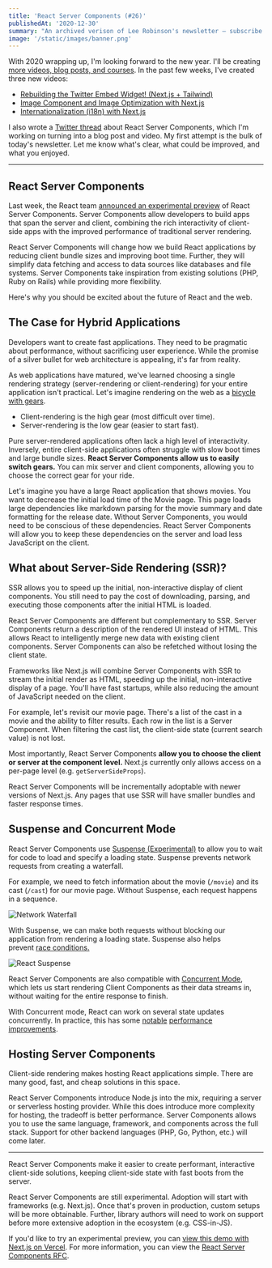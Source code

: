 ```yaml
---
title: 'React Server Components (#26)'
publishedAt: '2020-12-30'
summary: "An archived verison of Lee Robinson's newsletter – subscribe to get early access."
image: '/static/images/banner.png'
---
```


With 2020 wrapping up, I'm looking forward to the new year. I'll be creating [more videos, blog posts, and courses](https://twitter.com/leeerob/status/1343962493622878209). In the past few weeks, I've created three new videos:

- [Rebuilding the Twitter Embed Widget! (Next.js + Tailwind)](https://www.youtube.com/watch?v=xZ9OzPQORtw)
- [Image Component and Image Optimization with Next.js](https://www.youtube.com/watch?v=h0gj4gOjz44)
- [Internationalization (i18n) with Next.js](https://www.youtube.com/watch?v=SJDYCw5KC7s)

I also wrote a [Twitter thread](https://twitter.com/leeerob/status/1341818949017735168) about React Server Components, which I'm working on turning into a blog post and video. My first attempt is the bulk of today's newsletter. Let me know what's clear, what could be improved, and what you enjoyed.

---

## React Server Components

Last week, the React team [announced an experimental preview](https://reactjs.org/blog/2020/12/21/data-fetching-with-react-server-components.html) of React Server Components. Server Components allow developers to build apps that span the server and client, combining the rich interactivity of client-side apps with the improved performance of traditional server rendering.

React Server Components will change how we build React applications by reducing client bundle sizes and improving boot time. Further, they will simplify data fetching and access to data sources like databases and file systems. Server Components take inspiration from existing solutions (PHP, Ruby on Rails) while providing more flexibility.

Here's why you should be excited about the future of React and the web.

## The Case for Hybrid Applications

Developers want to create fast applications. They need to be pragmatic about performance, without sacrificing user experience. While the promise of a silver bullet for web architecture is appealing, it's far from reality.

As web applications have matured, we've learned choosing a single rendering strategy (server-rendering or client-rendering) for your entire application isn't practical. Let's imagine rendering on the web as a [bicycle with gears](https://twitter.com/thomasankcorn/status/1343109433333854208).

- Client-rendering is the high gear (most difficult over time).
- Server-rendering is the low gear (easier to start fast).

Pure server-rendered applications often lack a high level of interactivity. Inversely, entire client-side applications often struggle with slow boot times and large bundle sizes. **React Server Components allow us to easily switch gears.** You can mix server and client components, allowing you to choose the correct gear for your ride.

Let's imagine you have a large React application that shows movies. You want to decrease the initial load time of the Movie page. This page loads large dependencies like markdown parsing for the movie summary and date formatting for the release date. Without Server Components, you would need to be conscious of these dependencies. React Server Components will allow you to keep these dependencies on the server and load less JavaScript on the client.

## What about Server-Side Rendering (SSR)?

SSR allows you to speed up the initial, non-interactive display of client components. You still need to pay the cost of downloading, parsing, and executing those components after the initial HTML is loaded.

React Server Components are different but complementary to SSR. Server Components return a description of the rendered UI instead of HTML. This allows React to intelligently merge new data with existing client components. Server Components can also be refetched without losing the client state.

Frameworks like Next.js will combine Server Components with SSR to stream the initial render as HTML, speeding up the initial, non-interactive display of a page. You'll have fast startups, while also reducing the amount of JavaScript needed on the client.

For example, let's revisit our movie page. There's a list of the cast in a movie and the ability to filter results. Each row in the list is a Server Component. When filtering the cast list, the client-side state (current search value) is not lost.

Most importantly, React Server Components **allow you to choose the client or server at the component level.** Next.js currently only allows access on a per-page level (e.g. `getServerSideProps`).

React Server Components will be incrementally adoptable with newer versions of Next.js. Any pages that use SSR will have smaller bundles and faster response times.

## Suspense and Concurrent Mode

React Server Components use [Suspense (Experimental)](https://reactjs.org/docs/concurrent-mode-suspense.html) to allow you to wait for code to load and specify a loading state. Suspense prevents network requests from creating a waterfall.

For example, we need to fetch information about the movie (`/movie`) and its cast (`/cast`) for our movie page. Without Suspense, each request happens in a sequence.

![Network Waterfall](/static/images/buttondown/waterfall.png)

With Suspense, we can make both requests without blocking our application from rendering a loading state. Suspense also helps prevent [race conditions.](https://reactjs.org/docs/concurrent-mode-suspense.html#suspense-and-race-conditions)

![React Suspense](/static/images/buttondown/react-suspense.png)

React Server Components are also compatible with [Concurrent Mode](https://reactjs.org/docs/concurrent-mode-intro.html), which lets us start rendering Client Components as their data streams in, without waiting for the entire response to finish.

With Concurrent mode, React can work on several state updates concurrently. In practice, this has some [notable](https://twitter.com/andrewgreenh/status/1187661386291265537) [performance improvements](https://twitter.com/jlongster/status/1054554506736910336).

## Hosting Server Components

Client-side rendering makes hosting React applications simple. There are many good, fast, and cheap solutions in this space.

React Server Components introduce Node.js into the mix, requiring a server or serverless hosting provider. While this does introduce more complexity for hosting, the tradeoff is better performance. Server Components allows you to use the same language, framework, and components across the full stack. Support for other backend languages (PHP, Go, Python, etc.) will come later.

---

React Server Components make it easier to create performant, interactive client-side solutions, keeping client-side state with fast boots from the server.

React Server Components are still experimental. Adoption will start with frameworks (e.g. Next.js). Once that's proven in production, custom setups will be more obtainable. Further, library authors will need to work on support before more extensive adoption in the ecosystem (e.g. CSS-in-JS).

If you'd like to try an experimental preview, you can [view this demo with Next.js on Vercel](https://next-server-components.vercel.app/). For more information, you can view the [React Server Components RFC](https://github.com/reactjs/rfcs/blob/bf51f8755ddb38d92e23ad415fc4e3c02b95b331/text/0000-server-components.md).
